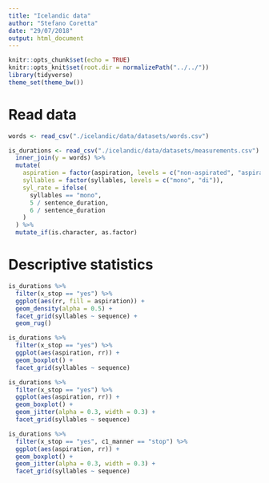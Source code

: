 ```yaml
---
title: "Icelandic data"
author: "Stefano Coretta"
date: "29/07/2018"
output: html_document
---
```


```r
knitr::opts_chunk$set(echo = TRUE)
knitr::opts_knit$set(root.dir = normalizePath("../../"))
library(tidyverse)
theme_set(theme_bw())
```

# Read data

```r
words <- read_csv("./icelandic/data/datasets/words.csv")

is_durations <- read_csv("./icelandic/data/datasets/measurements.csv") %>%
  inner_join(y = words) %>%
  mutate(
    aspiration = factor(aspiration, levels = c("non-aspirated", "aspirated")),
    syllables = factor(syllables, levels = c("mono", "di")),
    syl_rate = ifelse(
      syllables == "mono",
      5 / sentence_duration,
      6 / sentence_duration
    )
  ) %>%
  mutate_if(is.character, as.factor)
```

# Descriptive statistics

```r
is_durations %>%
  filter(x_stop == "yes") %>%
  ggplot(aes(rr, fill = aspiration)) +
  geom_density(alpha = 0.5) +
  facet_grid(syllables ~ sequence) +
  geom_rug()
```

```r
is_durations %>%
  filter(x_stop == "yes") %>%
  ggplot(aes(aspiration, rr)) +
  geom_boxplot() +
  facet_grid(syllables ~ sequence)
```

```r
is_durations %>%
  filter(x_stop == "yes") %>%
  ggplot(aes(aspiration, rr)) +
  geom_boxplot() +
  geom_jitter(alpha = 0.3, width = 0.3) +
  facet_grid(syllables ~ sequence)
```

```r
is_durations %>%
  filter(x_stop == "yes", c1_manner == "stop") %>%
  ggplot(aes(aspiration, rr)) +
  geom_boxplot() +
  geom_jitter(alpha = 0.3, width = 0.3) +
  facet_grid(syllables ~ sequence)
```

